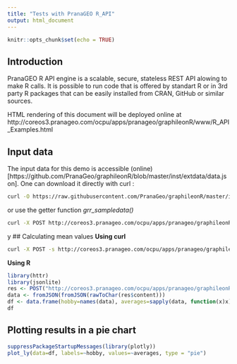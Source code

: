 ```yaml
---
title: "Tests with PranaGEO R_API"
output: html_document
---
```


```r
knitr::opts_chunk$set(echo = TRUE)
```

## Introduction
PranaGEO R API engine is a scalable, secure, stateless REST API alowing to make R calls. It is possible to run code that is offered by standart R or in 3rd party R packages that can be easily installed from CRAN, GitHub or similar sources. 

HTML rendering of this document will be deployed online at http://coreos3.pranageo.com/ocpu/apps/pranageo/graphileonR/www/R_API_Examples.html

## Input data
The input data for this demo is accessible (online)[https://github.com/PranaGeo/graphileonR/blob/master/inst/extdata/data.json]. One can download it directly with curl :

```bash
curl -O https://raw.githubusercontent.com/PranaGeo/graphileonR/master/inst/extdata/data.json
```


or use the getter function *grr_sampledata()*

```bash
curl -X POST http://coreos3.pranageo.com/ocpu/apps/pranageo/graphileonR/R/grr_sampledata/json
```
y
## Calculating mean values
**Using curl**
```bash
curl -X POST -s http://coreos3.pranageo.com/ocpu/apps/pranageo/graphileonR/R/grr_meananalysis/json -F sampledata=@"data.json"
```
**Using R**
```R
library(httr)
library(jsonlite)
res <- POST("http://coreos3.pranageo.com/ocpu/apps/pranageo/graphileonR/R/grr_meananalysis/json", body = list(sampledata=upload_file("../extdata/data.json")))
data <- fromJSON(fromJSON(rawToChar(res$content)))
df <- data.frame(hobby=names(data), averages=sapply(data, function(x)x))
df
```

## Plotting results in a pie chart
```r
suppressPackageStartupMessages(library(plotly))
plot_ly(data=df, labels=~hobby, values=~averages, type = "pie")
```


